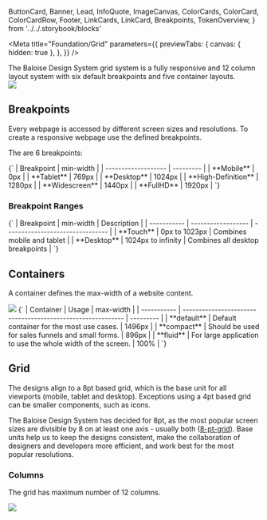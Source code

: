   ButtonCard,
  Banner,
  Lead,
  InfoQuote,
  ImageCanvas,
  ColorCards,
  ColorCard,
  ColorCardRow,
  Footer,
  LinkCards,
  LinkCard,
  Breakpoints,
  TokenOverview,
} from '../../.storybook/blocks'

<Meta
  title="Foundation/Grid"
  parameters={{
    previewTabs: {
      canvas: { hidden: true },
    },
  }}
/>

<Banner label="Grid" section="Foundation" color="purple" puzzle />

<Lead>
  The Baloise Design System grid system is a fully responsive and 12 column layout system with six default breakpoints
  and five container layouts.
</Lead>


<br />

<ImageCanvas size="large">
  <img src={GridOverview} />
</ImageCanvas>

## Breakpoints

Every webpage is accessed by different screen sizes and resolutions. To create a responsive webpage use the defined breakpoints.

The are 6 breakpoints:

<Markdown>
  {`
| Breakpoint          | min-width |
| ------------------- | --------- |
| **Mobile**          | 0px       |
| **Tablet**          | 769px     |
| **Desktop**         | 1024px    |
| **High-Definition** | 1280px    |
| **Widescreen**      | 1440px    |
| **FullHD**          | 1920px    |
`}
</Markdown>

### Breakpoint Ranges

<Markdown>
  {`
| Breakpoint  | min-width          | Description                      |
| ----------- | ------------------ | -------------------------------- |
| **Touch**   | 0px to 1023px      | Combines mobile and tablet       |
| **Desktop** | 1024px to infinity | Combines all desktop breakpoints |
`}
</Markdown>

## Containers

A container defines the max-width of a website content.


<ImageCanvas size="large">
  <img src={LayoutOverview} />
</ImageCanvas>

<Markdown>
  {`
| Container   | Usage                                                       | max-width |
| ----------- | ----------------------------------------------------------- | --------- |
| **default** | Default container for the most use cases.                   | 1496px    |
| **compact** | Should be used for sales funnels and small forms.           | 896px     |
| **fluid**   | For large application to use the whole width of the screen. | 100%      |
`}
</Markdown>

## Grid

The designs align to a 8pt based grid, which is the base unit for all viewports (mobile, tablet and desktop).
Exceptions using a 4pt based grid can be smaller components, such as icons.

The Baloise Design System has decided for 8pt, as the most popular screen sizes are divisible by 8 on at least one axis -
usually both ([8-pt-grid](https://spec.fm/specifics/8-pt-grid)). Base units help us to keep the designs consistent,
make the collaboration of designers and developers more efficient, and work best for the most popular
resolutions.

<TokenOverview />

### Columns

The grid has maximum number of 12 columns.


<ImageCanvas size="large">
  <img src={Grid} />
</ImageCanvas>

<Footer>
  <LinkCards>
    <LinkCard
      pageTitle="CSS Utilities/Grid/Grid System"
      description="Determines how flex lines are distributed between and around items"
    />
  </LinkCards>
</Footer>
